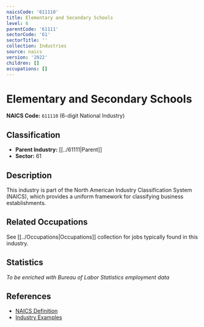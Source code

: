 ```yaml
---
naicsCode: '611110'
title: Elementary and Secondary Schools
level: 6
parentCode: '61111'
sectorCode: '61'
sectorTitle: ''
collection: Industries
source: naics
version: '2022'
children: []
occupations: []
---
```

# Elementary and Secondary Schools

**NAICS Code:** `611110` (6-digit National Industry)

## Classification

- **Parent Industry:** [[../61111|Parent]]
- **Sector:** 61

## Description

This industry is part of the North American Industry Classification System (NAICS), which provides a uniform framework for classifying business establishments.

## Related Occupations

See [[../Occupations|Occupations]] collection for jobs typically found in this industry.

## Statistics

*To be enriched with Bureau of Labor Statistics employment data*

## References

- [NAICS Definition](https://www.census.gov/naics/)
- [Industry Examples](https://www.census.gov/naics/2022NAICS/)
